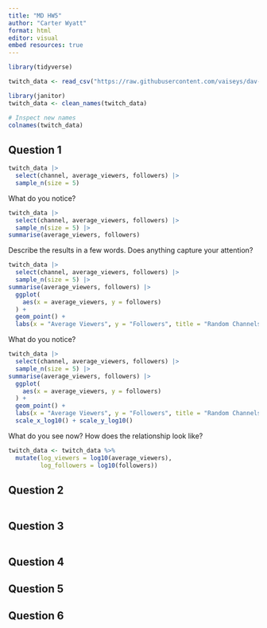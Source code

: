 ```yaml
---
title: "MD HW5"
author: "Carter Wyatt"
format: html
editor: visual
embed resources: true
---
```


```r
library(tidyverse)

twitch_data <- read_csv("https://raw.githubusercontent.com/vaiseys/dav-course/main/Data/twitchdata-update.csv")
```

```r
library(janitor)
twitch_data <- clean_names(twitch_data)

# Inspect new names
colnames(twitch_data)
```

## Question 1

```r

twitch_data |>
  select(channel, average_viewers, followers) |>
  sample_n(size = 5) 

```

What do you notice?

```r
twitch_data |>
  select(channel, average_viewers, followers) |>
  sample_n(size = 5) |>
summarise(average_viewers, followers)
```

Describe the results in a few words. Does anything capture your attention?

```r
twitch_data |>
  select(channel, average_viewers, followers) |>
  sample_n(size = 5) |>
summarise(average_viewers, followers) |>
  ggplot(
    aes(x = average_viewers, y = followers)
  ) +
  geom_point() +
  labs(x = "Average Viewers", y = "Followers", title = "Random Channels")
```

What do you notice?

```r
twitch_data |>
  select(channel, average_viewers, followers) |>
  sample_n(size = 5) |>
summarise(average_viewers, followers) |>
  ggplot(
    aes(x = average_viewers, y = followers)
  ) +
  geom_point() +
  labs(x = "Average Viewers", y = "Followers", title = "Random Channels") +
  scale_x_log10() + scale_y_log10()
```

What do you see now? How does the relationship look like?

```r
twitch_data <- twitch_data %>% 
  mutate(log_viewers = log10(average_viewers), 
         log_followers = log10(followers))
```

## Question 2

```r

```

## Question 3

```r
```

## Question 4

## Question 5

## Question 6
